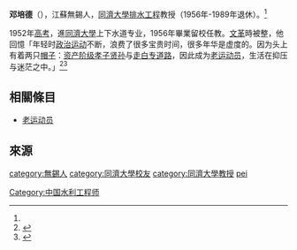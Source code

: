 {{otheruse|邓培德}}
'''邓培德'''（{{bd|1927年|||}}），江蘇無錫人，[[同濟大學|同濟大學]][[排水工程|排水工程]]教授（1956年-1989年退休）。<ref name="晚年感想"/>

1952年[[普通高等学校招生全国统一考试|高考]]，進[[同濟大學|同濟大學]]上下水道专业，1956年畢業留校任教。[[文革|文革]]時被整，他回憶「年轻时[[政治运动|政治运动]]不断，浪费了很多宝贵时间，很多年华是虚度的。因为头上有着两只[[帽子|帽子]]：[[资产阶级孝子贤孙|资产阶级孝子贤孙]]与[[走白专道路|走白专道路]]，因此成为[[老运动员|老运动员]]，生活在抑压与迷茫之中。」<ref name="晚年感想">{{cite journal|title=晚年感想与生活|journal= 《给水排水动态》|date=2006|issue=6|author=邓培德|publisher=|url=http://www.cqvip.com/qk/90660a/200606/23415764.html|}}</ref><ref>{{cite web|url=https://news.tongji.edu.cn/info/1003/53886.htm|title=环境学院举行邓培德教授90岁华诞庆祝活动|website=同济大学|date=2016-03-14|access-date=2020-10-08|archive-date=2020-10-10|archive-url=https://web.archive.org/web/20201010042443/https://news.tongji.edu.cn/info/1003/53886.htm|dead-url=no}}</ref>

==相關條目==
*[[老运动员|老运动员]]

==來源==
{{REFLIST}}

{{normdaten|ISNI=0000 0004 8206 5691}}
{{DEFAULTSORT:deng peide}}
[[category:無錫人|category:無錫人]]
[[category:同濟大學校友|category:同濟大學校友]]
[[category:同濟大學教授|category:同濟大學教授]]
[[Category:中国水利工程师|Category:中国水利工程师]]
[[cat:邓姓|pei]]
{{china-bio-stub}}